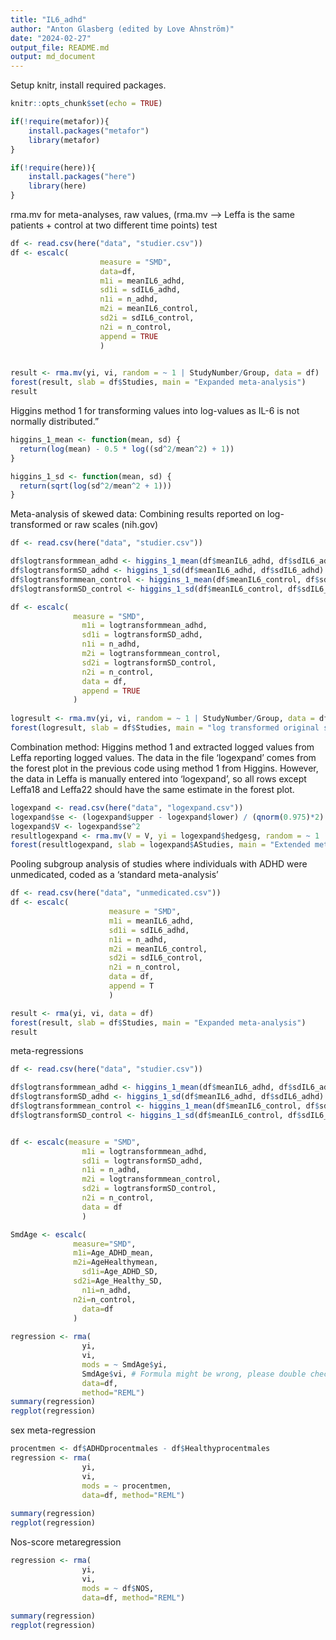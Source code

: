 ```yaml
---
title: "IL6_adhd"
author: "Anton Glasberg (edited by Love Ahnström)"
date: "2024-02-27"
output_file: README.md
output: md_document
---
```


Setup knitr, install required packages. 

```r

knitr::opts_chunk$set(echo = TRUE)

if(!require(metafor)){
    install.packages("metafor")
    library(metafor)
}

if(!require(here)){
    install.packages("here")
    library(here)
}


```

rma.mv for meta-analyses, raw values, (rma.mv --> Leffa is the same patients + control at two different time points)
test
```r
df <- read.csv(here("data", "studier.csv"))
df <- escalc(
                    measure = "SMD",
                    data=df,
                  	m1i = meanIL6_adhd,
                  	sd1i = sdIL6_adhd,
                  	n1i = n_adhd,
                  	m2i = meanIL6_control,
                  	sd2i = sdIL6_control,
                  	n2i = n_control,
                    append = TRUE
                    )

 
result <- rma.mv(yi, vi, random = ~ 1 | StudyNumber/Group, data = df)
forest(result, slab = df$Studies, main = "Expanded meta-analysis")
result

```

Higgins method 1 for transforming values into log-values as IL-6 is not normally distributed."

```r

higgins_1_mean <- function(mean, sd) {
  return(log(mean) - 0.5 * log((sd^2/mean^2) + 1))
}

higgins_1_sd <- function(mean, sd) {
  return(sqrt(log(sd^2/mean^2 + 1)))
}

```


Meta-analysis of skewed data: Combining results reported on log-transformed or raw scales (nih.gov)

```r

df <- read.csv(here("data", "studier.csv"))

df$logtransformmean_adhd <- higgins_1_mean(df$meanIL6_adhd, df$sdIL6_adhd)
df$logtransformSD_adhd <- higgins_1_sd(df$meanIL6_adhd, df$sdIL6_adhd)
df$logtransformmean_control <- higgins_1_mean(df$meanIL6_control, df$sdIL6_control)
df$logtransformSD_control <- higgins_1_sd(df$meanIL6_control, df$sdIL6_control)

df <- escalc(
              measure = "SMD",
             	m1i = logtransformmean_adhd,
             	sd1i = logtransformSD_adhd,
             	n1i = n_adhd,
             	m2i = logtransformmean_control,
             	sd2i = logtransformSD_control,
             	n2i = n_control,
             	data = df,
             	append = TRUE
              )
 
logresult <- rma.mv(yi, vi, random = ~ 1 | StudyNumber/Group, data = df)
forest(logresult, slab = df$Studies, main = "log transformed original studies")

```

Combination method: Higgins method 1 and extracted logged values from Leffa reporting logged values. The data in the file 'logexpand' comes from the forest plot in the previous code using method 1 from Higgins. However, the data in Leffa is manually entered into 'logexpand', so all rows except Leffa18 and Leffa22 should have the same estimate in the forest plot.

```r

logexpand <- read.csv(here("data", "logexpand.csv"))
logexpand$se <- (logexpand$upper - logexpand$lower) / (qnorm(0.975)*2) # CI --> SE
logexpand$V <- logexpand$se^2
resultlogexpand <- rma.mv(V = V, yi = logexpand$hedgesg, random = ~ 1 | StudyNumber/Group, data = logexpand)
forest(resultlogexpand, slab = logexpand$AStudies, main = "Extended meta-analysis: Log transformation using Higgins except Leffa")

```


Pooling subgroup analysis of studies where individuals with ADHD were unmedicated, coded as a 'standard meta-analysis'

```r
df <- read.csv(here("data", "unmedicated.csv"))
df <- escalc(
                      measure = "SMD", 
                      m1i = meanIL6_adhd, 
                      sd1i = sdIL6_adhd, 
                      n1i = n_adhd, 
                      m2i = meanIL6_control, 
                      sd2i = sdIL6_control, 
                      n2i = n_control,
                      data = df,
                      append = T
                      )

result <- rma(yi, vi, data = df)
forest(result, slab = df$Studies, main = "Expanded meta-analysis")
result

```

meta-regressions

```r
df <- read.csv(here("data", "studier.csv"))

df$logtransformmean_adhd <- higgins_1_mean(df$meanIL6_adhd, df$sdIL6_adhd)
df$logtransformSD_adhd <- higgins_1_sd(df$meanIL6_adhd, df$sdIL6_adhd)
df$logtransformmean_control <- higgins_1_mean(df$meanIL6_control, df$sdIL6_control)
df$logtransformSD_control <- higgins_1_sd(df$meanIL6_control, df$sdIL6_control)


df <- escalc(measure = "SMD",
             	m1i = logtransformmean_adhd,
             	sd1i = logtransformSD_adhd,
             	n1i = n_adhd,
             	m2i = logtransformmean_control,
             	sd2i = logtransformSD_control,
             	n2i = n_control,
             	data = df
             	)

SmdAge <- escalc(
              measure="SMD", 
              m1i=Age_ADHD_mean, 
              m2i=AgeHealthymean,
             	sd1i=Age_ADHD_SD, 
              sd2i=Age_Healthy_SD,
             	n1i=n_adhd, 
              n2i=n_control,
             	data=df
              )
 
regression <- rma(
                yi, 
                vi,
              	mods = ~ SmdAge$yi, 
                SmdAge$vi, # Formula might be wrong, please double check. This argument does nothing.
              	data=df,
              	method="REML")
summary(regression)
regplot(regression)
```

sex meta-regression

```r

procentmen <- df$ADHDprocentmales - df$Healthyprocentmales
regression <- rma(
                yi, 
                vi,
              	mods = ~ procentmen,
              	data=df, method="REML")
 
summary(regression)
regplot(regression)


```

Nos-score metaregression

```r
 
regression <- rma(
                yi, 
                vi,
              	mods = ~ df$NOS,
              	data=df, method="REML")
 
summary(regression)
regplot(regression)

```

